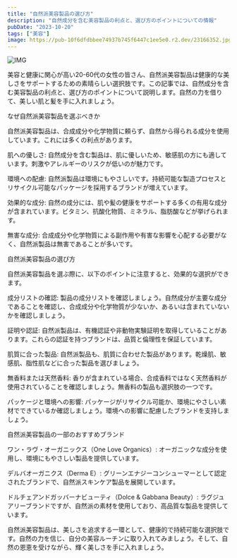 ```yaml
---
title: "自然派美容製品の選び方"
description: "自然成分を含む美容製品の利点と、選び方のポイントについての情報"
pubDate: "2023-10-20"
tags: ["美容"]
image: https://pub-10f6dfdbbee74937b745f6447c1ee5e0.r2.dev/23166352.jpg
---
```




![IMG](https://pub-10f6dfdbbee74937b745f6447c1ee5e0.r2.dev/23166352.jpg)

美容と健康に関心が高い20-60代の女性の皆さん、自然派美容製品は健康的な美しさをサポートするための素晴らしい選択肢です。この記事では、自然成分を含む美容製品の利点と、選び方のポイントについて説明します。自然の力を借りて、美しい肌と髪を手に入れましょう。

なぜ自然派美容製品を選ぶべきか

自然派美容製品は、合成成分や化学物質に頼らず、自然から得られる成分を使用しています。これには多くの利点があります。

肌への優しさ: 自然成分を含む製品は、肌に優しいため、敏感肌の方にも適しています。刺激やアレルギーのリスクが低いのが魅力です。

環境への配慮: 自然派製品は環境にもやさしいです。持続可能な製造プロセスとリサイクル可能なパッケージを採用するブランドが増えています。

効果的な成分: 自然の成分には、肌や髪の健康をサポートする多くの有用な成分が含まれています。ビタミン、抗酸化物質、ミネラル、脂肪酸などが挙げられます。

無害な成分: 合成成分や化学物質による副作用や有害な影響を心配する必要がなく、自然派製品は無害であることが多いです。

自然派美容製品の選び方

自然派美容製品を選ぶ際に、以下のポイントに注意すると、効果的な選択ができます。

成分リストの確認: 製品の成分リストを確認しましょう。自然成分が主要な成分であることを確認し、合成成分や化学物質が少ないか、あるいは含まれていないかを確認しましょう。

証明や認証: 自然派製品は、有機認証や非動物実験証明を取得していることがあります。これらの認証を持つブランドは、品質と倫理性を保証しています。

肌質に合った製品: 自然派製品も、肌質に合わせた製品があります。乾燥肌、敏感肌、脂性肌などに合った製品を選びましょう。

無香料または天然香料: 香りが含まれている場合、合成香料ではなく天然香料が使用されていることを確認しましょう。無香料の製品も選択肢の一つです。

パッケージと環境への影響: パッケージがリサイクル可能か、環境にやさしい素材でできているか確認しましょう。環境への影響に配慮したブランドを支持しましょう。

自然派美容製品の一部のおすすめブランド

ワン・ラヴ・オーガニックス（One Love Organics）: オーガニックな成分を使用し、環境にもやさしい製品を提供しています。

デルバオーガニクス（Derma E）: グリーンエナジーコンシューマーとして認定されたブランドで、自然派スキンケア製品を展開しています。

ドルチェアンドガッバーナビューティ（Dolce & Gabbana Beauty）: ラグジュアリーブランドですが、自然派の素材を使用しており、高品質な製品を提供しています。

自然派美容製品は、美しさを追求する一環として、健康的で持続可能な選択肢です。自然の力を信じ、自分の美容ルーチンに取り入れてみましょう。そして、自然の恩恵を受けながら、輝く美しさを手に入れましょう。
